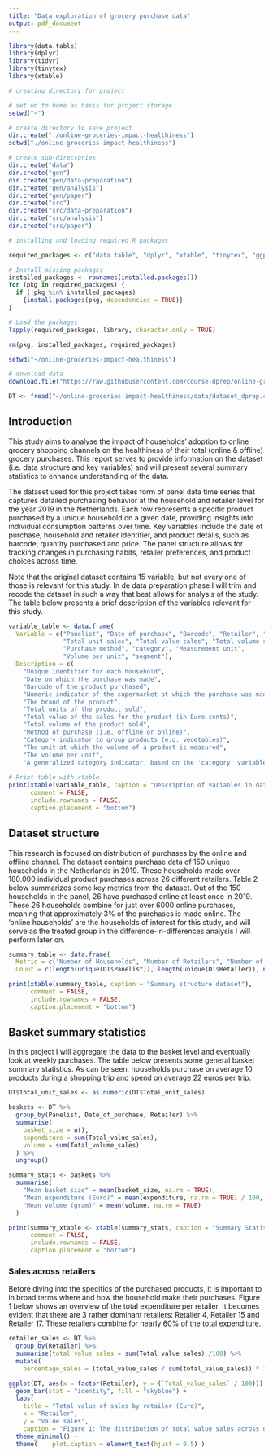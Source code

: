 ```yaml
---
title: "Data exploration of grocery purchase data"
output: pdf_document
---
```


```r
library(data.table)
library(dplyr)
library(tidyr)
library(tinytex)
library(xtable)
```


```r
# creating directory for project

# set wd to home as basis for project storage
setwd("~")

# create directory to save project
dir.create("./online-groceries-impact-healthiness")
setwd("./online-groceries-impact-healthiness")

# create sub-directories
dir.create("data")
dir.create("gen")
dir.create("gen/data-preparation")
dir.create("gen/analysis")
dir.create("gen/paper")
dir.create("src")
dir.create("src/data-preparation")
dir.create("src/analysis")
dir.create("src/paper")

# installing and loading required R packages

required_packages <- c("data.table", "dplyr", "xtable", "tinytex", "ggplot2")

# Install missing packages
installed_packages <- rownames(installed.packages())
for (pkg in required_packages) {
  if (!pkg %in% installed_packages) 
    {install.packages(pkg, dependencies = TRUE)}
}

# Load the packages
lapply(required_packages, library, character.only = TRUE)

rm(pkg, installed_packages, required_packages)
```



```r
setwd("~/online-groceries-impact-healthiness")

# download data
download.file("https://raw.githubusercontent.com/course-dprep/online-groceries-impact-healthiness/refs/heads/main/data/dataset_dprep.csv", "~/online-groceries-impact-healthiness/data/dataset_dprep.csv")

DT <- fread("~/online-groceries-impact-healthiness/data/dataset_dprep.csv")
```

## Introduction

This study aims to analyse the impact of households' adoption to online grocery shopping channels on the healthiness of their total (online & offline) grocery purchases. This report serves to provide information on the dataset (i.e. data structure and key variables) and will present several summary statistics to enhance understanding of the data.

The dataset used for this project takes form of panel data time series that captures detailed purchasing behavior at the household and retailer level for the year 2019 in the Netherlands. Each row represents a specific product purchased by a unique household on a given date, providing insights into individual consumption patterns over time. Key variables include the date of purchase, household and retailer identifier, and product details, such as barcode, quantity purchased and price. The panel structure allows for tracking changes in purchasing habits, retailer preferences, and product choices across time. 

Note that the original dataset contains 15 variable, but not every one of those is relevant for this study. In de data preparation phase I will trim and recode the dataset in such a way that best allows for analysis of the study. The table below presents a brief description of the variables relevant for this study.

```r
variable_table <- data.frame(
  Variable = c("Panelist", "Date of purchase", "Barcode", "Retailer", "Brand", 
               "Total unit sales", "Total value sales", "Total volume sales", 
               "Purchase method", "category", "Measurement unit", 
               "Volume per unit", "segment"),
  Description = c(
    "Unique identifier for each household",
    "Date on which the purchase was made",
    "Barcode of the product purchased",
    "Numeric indicator of the supermarket at which the purchase was made",
    "The brand of the product",
    "Total units of the product sold",
    "Total value of the sales for the product (in Euro cents)",
    "Total volume of the product sold",
    "Method of purchase (i.e. offline or online)",
    "Category indicator to group products (e.g. vegetables)",
    "The unit at which the volume of a product is measured",
    "The volume per unit",
    "A generalized category indicator, based on the 'category' variable"))
    
# Print table with xtable
print(xtable(variable_table, caption = "Description of variables in dataset"), 
      comment = FALSE, 
      include.rownames = FALSE, 
      caption.placement = "bottom")

```
\newpage

## Dataset structure
This research is focused on distribution of purchases by the online and offline channel. The dataset contains purchase data of 150 unique households in the Netherlands in 2019. These households made over 180.000 individual product purchases across 26 different retailers. Table 2 below summarizes some key metrics from the dataset. Out of the 150 households in the panel, 26 have purchased online at least once in 2019. These 26 households combine for just over 6000 online purchases, meaning that approximately 3% of the purchases is made online. The 'online households' are the households of interest for this study, and will serve as the treated group in the difference-in-differences analysis I will perform later on.
 

```r
summary_table <- data.frame(
  Metric = c("Number of Households", "Number of Retailers", "Number of Purchases"),
  Count = c(length(unique(DT$Panelist)), length(unique(DT$Retailer)), nrow(DT)))

print(xtable(summary_table, caption = "Summary structure dataset"), 
      comment = FALSE, 
      include.rownames = FALSE, 
      caption.placement = "bottom")
```

## Basket summary statistics

In this project I will aggregate the data to the basket level and eventually look at weekly purchases. The table below presents some general basket summary statistics. As can be seen, households purchase on average 10 products during a shopping trip and spend on average 22 euros per trip. 


```r
DT$Total_unit_sales <- as.numeric(DT$Total_unit_sales)

baskets <- DT %>% 
  group_by(Panelist, Date_of_purchase, Retailer) %>%
  summarise(
    basket_size = n(),
    expenditure = sum(Total_value_sales),
    volume = sum(Total_volume_sales)
  ) %>%
  ungroup()
```


```r
summary_stats <- baskets %>%
  summarise(
    "Mean basket size" = mean(basket_size, na.rm = TRUE),
    "Mean expenditure (Euro)" = mean(expenditure, na.rm = TRUE) / 100,
    "Mean volume (gram)" = mean(volume, na.rm = TRUE)
  )

print(summary_xtable <- xtable(summary_stats, caption = "Summary Statistics of Average Basket Size, Expenditure, and Volume"), 
      comment = FALSE, 
      include.rownames = FALSE, 
      caption.placement = "bottom")
```





### Sales across retailers

Before diving into the specifics of the purchased products, it is important to in broad terms where and how the household make their purchases. Figure 1 below shows an overview of the total expenditure per retailer. It becomes evident that there are 3 rather dominant retailers: Retailer 4, Retailer 15 and Retailer 17. These retailers combine for nearly 60% of the total expenditure. 

```r
retailer_sales <- DT %>%
  group_by(Retailer) %>%
  summarise(total_value_sales = sum(Total_value_sales) /100) %>%
  mutate(
    percentage_sales = (total_value_sales / sum(total_value_sales)) * 100  )

ggplot(DT, aes(x = factor(Retailer), y = (`Total_value_sales` / 100))) +
  geom_bar(stat = "identity", fill = "skyblue") +
  labs(
    title = "Total value of sales by retailer (Euro)", 
    x = "Retailer", 
    y = "Value sales",
    caption = "Figure 1: The distribution of total value sales across different retailers") +
  theme_minimal() +
  theme(    plot.caption = element_text(hjust = 0.5) )
```






